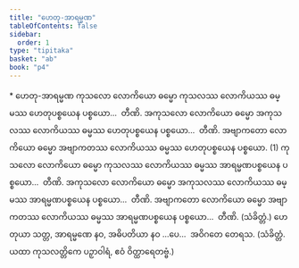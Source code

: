 ```yaml
---
title: "ဟေတု-အာရမ္မဏ"
tableOfContents: false
sidebar:
  order: 1
type: "tipitaka"
basket: "ab"
book: "p4"
---
```



<DynamicBreadcrumb />

<Paragraph type="center" book="p4">
* ဟေတု-အာရမ္မဏ
</Paragraph>

<Division number="34" book="p4" e="ch" v="39" p="587">

<Paragraph number="1184" book="p4">
ကုသလော လောကိယော ဓမ္မော ကုသလဿ လောကိယဿ ဓမ္မဿ ဟေတုပစ္စယေန ပစ္စယော…  တီဏိ.
</Paragraph>

<Paragraph number="1185" book="p4">
အကုသလော လောကိယော ဓမ္မော အကုသလဿ လောကိယဿ ဓမ္မဿ ဟေတုပစ္စယေန ပစ္စယော…  တီဏိ.
</Paragraph>

<Paragraph number="1186" book="p4">
အဗျာကတော လောကိယော ဓမ္မော အဗျာကတဿ လောကိယဿ ဓမ္မဿ ဟေတုပစ္စယေန ပစ္စယော. (1)
</Paragraph>

</Division>
<Division number="35" book="p4" e="ch" v="39" p="595">

<Paragraph number="1187" book="p4">
ကုသလော လောကိယော ဓမ္မော ကုသလဿ လောကိယဿ ဓမ္မဿ အာရမ္မဏပစ္စယေန ပစ္စယော…  တီဏိ.
</Paragraph>

<Paragraph number="1188" book="p4">
အကုသလော လောကိယော ဓမ္မော အကုသလဿ လောကိယဿ ဓမ္မဿ အာရမ္မဏပစ္စယေန ပစ္စယော…  တီဏိ.
</Paragraph>

<Paragraph number="1189" book="p4">
အဗျာကတော လောကိယော ဓမ္မော အဗျာကတဿ လောကိယဿ ဓမ္မဿ အာရမ္မဏပစ္စယေန ပစ္စယော…  တီဏိ. (သံခိတ္တံ.)
</Paragraph>

</Division>
<Division number="36" book="p4" e="ch" v="39" p="603">

<Paragraph number="1190" book="p4">
ဟေတုယာ သတ္တ, အာရမ္မဏေ နဝ, အဓိပတိယာ နဝ …ပေ…  အဝိဂတေ တေရသ. (သံခိတ္တံ. ယထာ ကုသလတ္တိကေ ပဉှာဝါရံ, ဧဝံ ဝိတ္ထာရေတဗ္ဗံ.)
</Paragraph>
</Division>